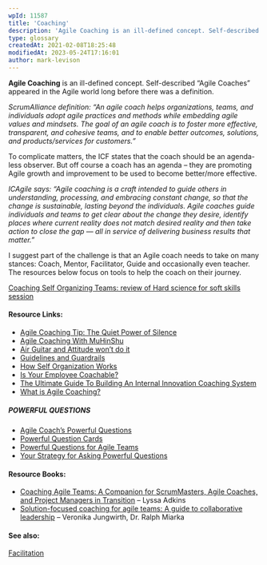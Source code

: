 ```yaml
---
wpId: 11587
title: 'Coaching'
description: 'Agile Coaching is an ill-defined concept. Self-described "Agile Coaches" appeared in the Agile world long before there was a definition. ScrumAlliance definition: "An agile coach helps organizations, teams, and individuals adopt agile practices and methods while embedding agile values and mindsets. The goal of an agile coach is to foster more effective, transparent, and cohesive ...'
type: glossary
createdAt: 2021-02-08T18:25:48
modifiedAt: 2023-05-24T17:16:01
author: mark-levison
---
```



**Agile Coaching** is an ill-defined concept. Self-described “Agile Coaches” appeared in the Agile world long before there was a definition.

_ScrumAlliance definition: “An agile coach helps organizations, teams, and individuals adopt agile practices and methods while embedding agile values and mindsets. The goal of an agile coach is to foster more effective, transparent, and cohesive teams, and to enable better outcomes, solutions, and products/services for customers.”_

To complicate matters, the ICF states that the coach should be an agenda-less observer. But off course a coach has an agenda – they are promoting Agile growth and improvement to be used to become better/more effective.

_ICAgile says: “Agile coaching is a craft intended to guide others in understanding, processing, and embracing constant change, so that the change is sustainable, lasting beyond the individuals. Agile coaches guide individuals and teams to get clear about the change they desire, identify places where current reality does not match desired reality and then take action to close the gap — all in service of delivering business results that matter.”_

I suggest part of the challenge is that an Agile coach needs to take on many stances: Coach, Mentor, Facilitator, Guide and occasionally even teacher. The resources below focus on tools to help the coach on their journey.

[Coaching Self Organizing Teams: review of Hard science for soft skills session](/blog/coaching-self-organizing-teams.html)

#### Resource Links:

*   [Agile Coaching Tip: The Quiet Power of Silence](https://www.solutionsiq.com/resource/blog-post/agile-coachin-power-of-silence/)
*   [Agile Coaching With MuHinShu](https://dzone.com/articles/agile-coaching-with-muhinshu)
*   [Air Guitar and Attitude won’t do it](https://www.infoq.com/news/2008/08/coaching_teams/)
*   [Guidelines and Guardrails](https://salfreudenberg.wordpress.com/2018/04/23/guidelines-and-guardrails/)
*   [How Self Organization Works](https://shift314.com/coaching-self-organizing-teams/)
*   [Is Your Employee Coachable?](https://hbr.org/2015/02/is-your-employee-coachable)
*   [The Ultimate Guide To Building An Internal Innovation Coaching System](https://movestheneedle.com/leadership/2018-11-5-tips-for-building-an-internal-innovation-coaching-system/)
*   [What is Agile Coaching?](http://whatisagilecoaching.org)

##### POWERFUL QUESTIONS

*   [Agile Coach’s Powerful Questions](https://agilepartnership.com/fr/agile-coachs-powerful-questions/)
*   [Powerful Question Cards](https://www.growingagile.co.za/powerfulquestioncards/)
*   [Powerful Questions for Agile Teams](https://www.coachingagileteams.com/2008/04/15/agile/powerful-questions-for-agile-teams/)
*   [Your Strategy for Asking Powerful Questions](https://www.agile42.com/za/blog/2013/08/16/listen-be-curious-ask-great-questions/)

#### Resource Books:

*   [Coaching Agile Teams: A Companion for ScrumMasters, Agile Coaches, and Project Managers in Transition](https://www.amazon.ca/Coaching-Agile-Teams-ScrumMasters-Transition/dp/0321637704/&tag=notesfromatoo-20) – Lyssa Adkins
*   [Solution-focused coaching for agile teams: A guide to collaborative leadership](https://www.amazon.ca/Solution-focused-coaching-agile-teams-collaborative-ebook/dp/B09JT4LQT6/&tag=notesfromatoo-20) – Veronika Jungwirth, Dr. Ralph Miarka

#### See also:

[Facilitation](/glossary/facilitation)